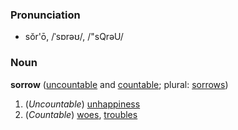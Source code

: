 ===Pronunciation===
*sŏr'ō, /ˈsɒrəʊ/, /"sQrəU/

===Noun===
'''sorrow''' ([[uncountable]] and [[countable]]; plural: [[sorrows]])

#(''Uncountable'') [[unhappiness]]
#(''Countable'') [[woes]], [[troubles]]